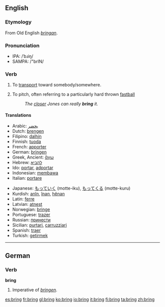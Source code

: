 ==English==

{{rank|c.|strong|dead|399|bring|returned|seems|soul}}

===Etymology===
From Old English ''[[bringan]]''.

===Pronunciation===
*IPA: /ˈbɹiŋ/
*SAMPA: /"brIN/

===Verb===
{{irregverb|'''to bring'''|'''[[brings]]'''|'''[[brought]]'''|'''[[brought]]'''|'''[[bringing]]'''}}

# To [[transport]] toward somebody/somewhere.
# {{baseball}} To pitch, often referring to a particularly hard thrown [[fastball]]
#: ''The [[closer]] Jones can really '''bring''' it.''

====Translations====
{{top}}
*Arabic: [[يحضر]]
*Dutch: [[brengen]]
*Filipino: [[dalhín]]
*Finnish: [[tuoda]]
*French: [[apporter]]
*German: [[bringen]]
*Greek, Ancient: [[ἄγω]]
*Hebrew: [[להביא]]
*Ido: [[portar]], [[adportar]]
*Indonesian: [[bawa|membawa]]
*Italian: [[portare]]
{{mid}}
*Japanese: [[もっていく]] (motte-iku), [[もってくる]] (motte-kuru)
*Kurdish: [[anîn]], [[înan]], [[hênan]]
*Latin: [[ferre]]
*Latvian: [[atnest]]
*Norwegian: [[bringe]]
*Portuguese: [[trazer]]
*Russian: [[принести]]
*Sicilian: [[purtari]], [[carruzziari]]
*Spanish: [[traer]]
*Turkish: [[getirmek]]
{{bottom}}

----

==German==
===Verb===
'''bring'''

#Imperative of ''[[bringen]]''.

[[es:bring]]
[[fr:bring]]
[[gl:bring]]
[[ko:bring]]
[[io:bring]]
[[it:bring]]
[[fi:bring]]
[[ta:bring]]
[[zh:bring]]